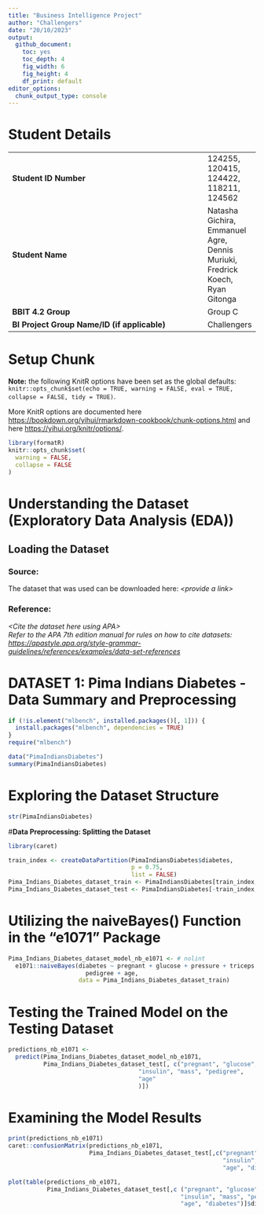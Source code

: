 ```yaml
---
title: "Business Intelligence Project"
author: "Challengers"
date: "20/10/2023"
output:
  github_document: 
    toc: yes
    toc_depth: 4
    fig_width: 6
    fig_height: 4
    df_print: default
editor_options:
  chunk_output_type: console
---
```


# Student Details

|                                              |                                                                              |
|---------------------------------------------------------|---------------|
| **Student ID Number**                        | 124255, 120415, 124422, 118211, 124562                                       |
| **Student Name**                             | Natasha Gichira, Emmanuel Agre, Dennis Muriuki, Fredrick Koech, Ryan Gitonga |
| **BBIT 4.2 Group**                           | Group C                                                                      |
| **BI Project Group Name/ID (if applicable)** | Challengers                                                                  |

# Setup Chunk

**Note:** the following KnitR options have been set as the global defaults: <BR> `knitr::opts_chunk$set(echo = TRUE, warning = FALSE, eval = TRUE, collapse = FALSE, tidy = TRUE)`.

More KnitR options are documented here <https://bookdown.org/yihui/rmarkdown-cookbook/chunk-options.html> and here <https://yihui.org/knitr/options/>.

```r
library(formatR)
knitr::opts_chunk$set(
  warning = FALSE,
  collapse = FALSE
)
```

# Understanding the Dataset (Exploratory Data Analysis (EDA))

## Loading the Dataset

### Source:

The dataset that was used can be downloaded here: *\<provide a link\>*

### Reference:

*\<Cite the dataset here using APA\>\
Refer to the APA 7th edition manual for rules on how to cite datasets: <https://apastyle.apa.org/style-grammar-guidelines/references/examples/data-set-references>*

# **DATASET 1: Pima Indians Diabetes - Data Summary and Preprocessing**

```r
if (!is.element("mlbench", installed.packages()[, 1])) {
  install.packages("mlbench", dependencies = TRUE)
}
require("mlbench")

data("PimaIndiansDiabetes")
summary(PimaIndiansDiabetes)
```

# **Exploring the Dataset Structure**

```r
str(PimaIndiansDiabetes)
```

\#**Data Preprocessing: Splitting the Dataset**

```r
library(caret)

train_index <- createDataPartition(PimaIndiansDiabetes$diabetes,
                                   p = 0.75,
                                   list = FALSE)
Pima_Indians_Diabetes_dataset_train <- PimaIndiansDiabetes[train_index, ]
Pima_Indians_Diabetes_dataset_test <- PimaIndiansDiabetes[-train_index, ]

```

# **Utilizing the naiveBayes() Function in the "e1071" Package**

```r
Pima_Indians_Diabetes_dataset_model_nb_e1071 <- # nolint
  e1071::naiveBayes(diabetes ~ pregnant + glucose + pressure + triceps + insulin + mass +
                      pedigree + age,
                    data = Pima_Indians_Diabetes_dataset_train)
```

# **Testing the Trained Model on the Testing Dataset**

```r
predictions_nb_e1071 <-
  predict(Pima_Indians_Diabetes_dataset_model_nb_e1071,
          Pima_Indians_Diabetes_dataset_test[, c("pregnant", "glucose", "pressure", "triceps",
                                     "insulin", "mass", "pedigree",
                                     "age"
                                     )])
```

# **Examining the Model Results**

```r
print(predictions_nb_e1071)
caret::confusionMatrix(predictions_nb_e1071,
                       Pima_Indians_Diabetes_dataset_test[,c("pregnant", "glucose", "pressure", "triceps",
                                                             "insulin", "mass", "pedigree",
                                                             "age", "diabetes")]$diabetes)

plot(table(predictions_nb_e1071,
           Pima_Indians_Diabetes_dataset_test[,c ("pregnant", "glucose", "pressure", "triceps",
                                                 "insulin", "mass", "pedigree",
                                                 "age", "diabetes")]$diabetes))

```
